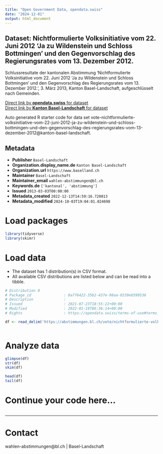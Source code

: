```yaml
---
title: "Open Government Data, opendata.swiss"
date: "2024-12-01"
output: html_document
---
```


## Dataset: Nichtformulierte Volksinitiative vom 22. Juni 2012 'Ja zu Wildenstein und Schloss Bottmingen' und den Gegenvorschlag des Regierungsrates vom 13. Dezember 2012.

Schlussresultate der kantonalen Abstimmung 'Nichtformulierte Volksinitiative vom 22. Juni 2012 'Ja zu Wildenstein und Schloss Bottmingen' und den Gegenvorschlag des Regierungsrates vom 13. Dezember 2012.', 3. März 2013, Kanton Basel-Landschaft, aufgeschlüsselt nach Gemeinden.

[Direct link by **opendata.swiss** for dataset](https://opendata.swiss/de/dataset/nichtformulierte-volksinitiative-vom-22-juni-2012-ja-zu-wildenstein-und-schloss-bottmingen-2012)<br>
[Direct link by **Kanton Basel-Landschaft** for dataset](https://abstimmungen.bl.ch/vote/nichtformulierte-volksinitiative-vom-22-juni-2012-ja-zu-wildenstein-und-schloss-bottmingen-und-den-gegenvorschlag-des-regierungsrates-vom-13-dezember-2012/data)

Auto generated R starter code for data set vote-nichtformulierte-volksinitiative-vom-22-juni-2012-ja-zu-wildenstein-und-schloss-bottmingen-und-den-gegenvorschlag-des-regierungsrates-vom-13-dezember-2012@kanton-basel-landschaft.

## Metadata

- **Publisher** `Basel-Landschaft`
- **Organization.display_name.de** `Kanton Basel-Landschaft`
- **Organization.url** `https://www.baselland.ch`
- **Maintainer** `Basel-Landschaft`
- **Maintainer_email** `wahlen-abstimmungen@bl.ch`
- **Keywords.de** `['kantonal', 'abstimmung']`
- **Issued** `2013-03-03T00:00:00`
- **Metadata_created** `2022-12-13T14:59:16.720813`
- **Metadata_modified** `2024-10-03T19:04:01.024698`


# Load packages

```r

library(tidyverse)
library(skimr)

```

# Load data

-   The dataset has 1 distribution(s) in CSV format.
-   All available CSV distributions are listed below and can be read into a tibble.

```r

# Distribution 0
# Package_id               : 8a776422-35b2-437e-98aa-6539eb599536
# Description              : 
# Issued                   : 2021-07-23T18:55:22+00:00
# Modified                 : 2022-01-19T06:36:14+00:00
# Rights                   : https://opendata.swiss/terms-of-use#terms_by

df <- read_delim('https://abstimmungen.bl.ch/vote/nichtformulierte-volksinitiative-vom-22-juni-2012-ja-zu-wildenstein-und-schloss-bottmingen-und-den-gegenvorschlag-des-regierungsrates-vom-13-dezember-2012/data-csv')



```

# Analyze data

```r

glimpse(df)
str(df)
skim(df)

head(df)
tail(df)

```

# Continue your code here...

```r

```

------------------------------------------------------------------------

# Contact

wahlen-abstimmungen@bl.ch | Basel-Landschaft
